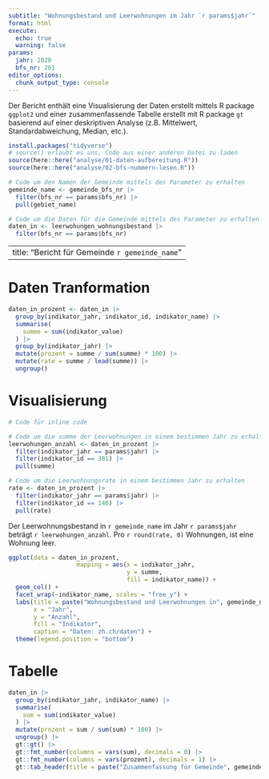 ```yaml
---
subtitle: "Wohnungsbestand und Leerwohnungen im Jahr `r params$jahr`"
format: html
execute:
  echo: true
  warning: false
params:
  jahr: 2020
  bfs_nr: 261
editor_options: 
  chunk_output_type: console
---
```


Der Bericht enthält eine Visualisierung der Daten erstellt mittels R package `ggplot2` und einer zusammenfassende Tabelle erstellt mit R package `gt` basierend auf einer deskriptiven Analyse (z.B. Mittelwert, Standardabweichung, Median, etc.).

```r
install.packages("tidyverse")
# source() erlaubt es uns, Code aus einer anderen Datei zu laden
source(here::here("analyse/01-daten-aufbereitung.R"))
source(here::here("analyse/02-bfs-nummern-lesen.R"))

# Code um den Namen der Gemeinde mittels des Parameter zu erhalten
gemeinde_name <- gemeinde_bfs_nr |> 
  filter(bfs_nr == params$bfs_nr) |> 
  pull(gebiet_name)

# Code um die Daten für die Gemeinde mittels des Parameter zu erhalten
daten_in <- leerwohungen_wohnungsbestand |> 
  filter(bfs_nr == params$bfs_nr) 
```

---
title:  "Bericht für Gemeinde `r gemeinde_name`"
---

# Daten Tranformation

```r
daten_in_prozent <- daten_in |> 
  group_by(indikator_jahr, indikator_id, indikator_name) |> 
  summarise(
    summe = sum(indikator_value)
  ) |> 
  group_by(indikator_jahr) |> 
  mutate(prozent = summe / sum(summe) * 100) |> 
  mutate(rate = summe / lead(summe)) |> 
  ungroup()
```

# Visualisierung

```r
# Code für inline code

# Code um die summe der Leerwohnungen in einem bestimmen Jahr zu erhalten
leerwohungen_anzahl <- daten_in_prozent |> 
  filter(indikator_jahr == params$jahr) |> 
  filter(indikator_id == 381) |> 
  pull(summe)

# Code um die Leerwohnungsrate in einem bestimmen Jahr zu erhalten
rate <- daten_in_prozent |> 
  filter(indikator_jahr == params$jahr) |> 
  filter(indikator_id == 140) |> 
  pull(rate)
``` 

Der Leerwohnungsbestand in `r gemeinde_name` im Jahr `r params$jahr` beträgt `r leerwohungen_anzahl`. Pro `r round(rate, 0)` Wohnungen, ist eine Wohnung leer.

```r
ggplot(data = daten_in_prozent, 
                   mapping = aes(x = indikator_jahr, 
                                 y = summe, 
                                 fill = indikator_name)) +
  geom_col() +
  facet_wrap(~indikator_name, scales = "free_y") +
  labs(title = paste("Wohnungsbestand und Leerwohnungen in", gemeinde_name),
       x = "Jahr",
       y = "Anzahl",
       fill = "Indikator",
       caption = "Daten: zh.ch/daten") +
  theme(legend.position = "bottom")
```

# Tabelle

```r
daten_in |> 
  group_by(indikator_jahr, indikator_name) |> 
  summarise(
    sum = sum(indikator_value)
  ) |> 
  mutate(prozent = sum / sum(sum) * 100) |> 
  ungroup() |> 
  gt::gt() |> 
  gt::fmt_number(columns = vars(sum), decimals = 0) |>
  gt::fmt_number(columns = vars(prozent), decimals = 1) |>
  gt::tab_header(title = paste("Zusammenfassung für Gemeinde", gemeinde_name)) 
```
